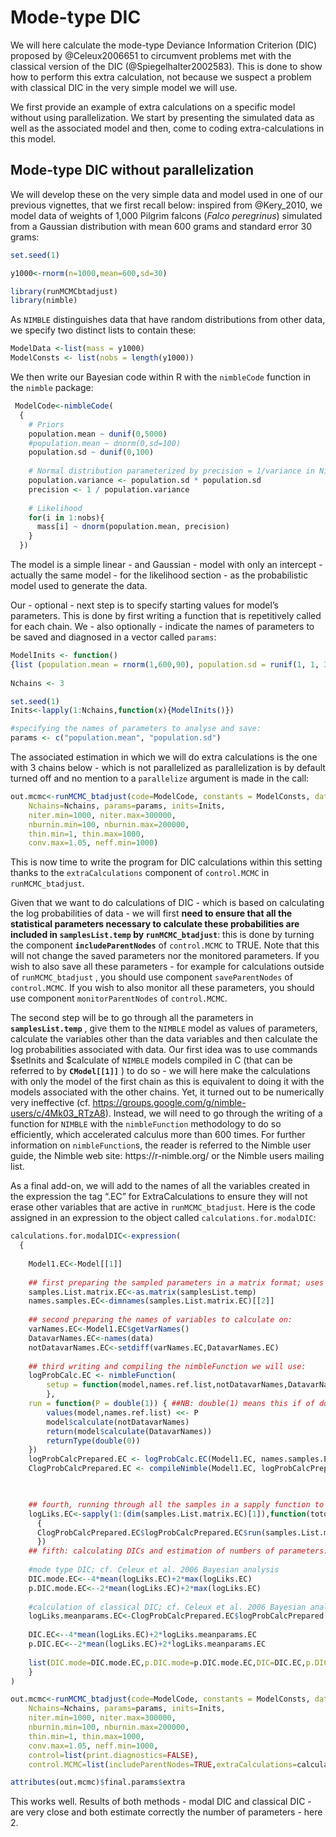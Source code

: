 
# Mode-type DIC

We will here calculate the mode-type Deviance Information Criterion (DIC) proposed by @Celeux2006651 to circumvent problems met with the classical version of the DIC (@Spiegelhalter2002583). This is done to show how to perform this extra calculation, not because we suspect a problem with classical DIC in the very simple model we will use.

We first provide an example of extra calculations on a specific model without using parallelization. We start by presenting the simulated data as well as the associated model and then, come to coding extra-calculations in this model.

## Mode-type DIC without parallelization

We will develop these on the very simple data and model used in one of our previous vignettes, that we first recall below: inspired from @Kery_2010, we model data of weights of 1,000 Pilgrim falcons (*Falco peregrinus*) simulated from a Gaussian distribution with mean 600 grams and standard error 30 grams:

```{r Simulating data}

set.seed(1)

y1000<-rnorm(n=1000,mean=600,sd=30)

```

```{r Nimble setup}

library(runMCMCbtadjust)
library(nimble)

```

As `NIMBLE` distinguishes data that have random distributions from other data, we specify two distinct lists to contain these:

```{r Nimble Data}

ModelData <-list(mass = y1000)
ModelConsts <- list(nobs = length(y1000))

```

We then write our Bayesian code within R with the `nimbleCode` function in the `nimble` package:

```{r Nimble Code}
 ModelCode<-nimbleCode(
  {
    # Priors
    population.mean ~ dunif(0,5000)
    #population.mean ~ dnorm(0,sd=100)
    population.sd ~ dunif(0,100)
    
    # Normal distribution parameterized by precision = 1/variance in Nimble
    population.variance <- population.sd * population.sd
    precision <- 1 / population.variance
  
    # Likelihood
    for(i in 1:nobs){
      mass[i] ~ dnorm(population.mean, precision)
    }
  })

```

The model is a simple linear - and Gaussian - model with only an intercept - actually the same model - for the likelihood section - as the probabilistic model used to generate the data.

Our - optional - next step is to specify starting values for model's parameters. This is done by first writing a function that is repetitively called for each chain. We - also optionally - indicate the names of parameters to be saved and diagnosed in a vector called `params`:

```{r Nimble Inits}
ModelInits <- function()
{list (population.mean = rnorm(1,600,90), population.sd = runif(1, 1, 30))}
  
Nchains <- 3

set.seed(1)
Inits<-lapply(1:Nchains,function(x){ModelInits()})

#specifying the names of parameters to analyse and save:
params <- c("population.mean", "population.sd") 


```

The associated estimation in which we will do extra calculations is the one with 3 chains below - which is not parallelized as parallelization is by default turned off and no mention to a `parallelize` argument is made in the call:

```{r Nimble basic run, cache=FALSE}
out.mcmc<-runMCMC_btadjust(code=ModelCode, constants = ModelConsts, data = ModelData, MCMC_language="Nimble",
    Nchains=Nchains, params=params, inits=Inits,
    niter.min=1000, niter.max=300000,
    nburnin.min=100, nburnin.max=200000, 
    thin.min=1, thin.max=1000,
    conv.max=1.05, neff.min=1000)

```

This is now time to write the program for DIC calculations within this setting thanks to the `extraCalculations` component of `control.MCMC` in `runMCMC_btadjust`.

Given that we want to do calculations of DIC - which is based on calculating the log probabilities of data - we will first **need to ensure that all the statistical parameters necessary to calculate these probabilities are included in `samplesList.temp` by `runMCMC_btadjust`**: this is done by turning the component **`includeParentNodes`** of `control.MCMC` to TRUE. Note that this will not change the saved parameters nor the monitored parameters. If you wish to also save all these parameters - for example for calculations outside of `runMCMC_btadjust` , you should use component `saveParentNodes` of `control.MCMC`. If you wish to also monitor all these parameters, you should use component `monitorParentNodes` of `control.MCMC`.

The second step will be to go through all the parameters in **`samplesList.temp`** , give them to the `NIMBLE` model as values of parameters, calculate the variables other than the data variables and then  calculate the log probabilities associated with data. Our first idea was to use commands \$setInits and \$calculate of `NIMBLE` models compiled in C (that can be referred to by **`CModel[[1]]`** ) to do so - we will here make the calculations with only the model of the first chain as this is equivalent to doing it with the models associated with the other chains. Yet, it turned out to be numerically very ineffective (cf. <https://groups.google.com/g/nimble-users/c/4Mk03_RTzA8>). Instead, we will need to go through the writing of a function for `NIMBLE` with the `nimbleFunction` methodology to do so efficiently, which accelerated calculus more than 600 times. For further information on `nimbleFunction`s, the reader is referred to the Nimble user guide, the Nimble web site: https://r-nimble.org/ or the Nimble users mailing list.

As a final add-on, we will add to the names of all the variables created in the expression the tag ".EC" for ExtraCalculations to ensure they will not erase other variables that are active in `runMCMC_btadjust`. Here is the code assigned in an expression to the object called `calculations.for.modalDIC`:

```{r Nimble DIC run, cache=FALSE}


calculations.for.modalDIC<-expression(
  {
    
    Model1.EC<-Model[[1]]
    
    ## first preparing the sampled parameters in a matrix format; uses the as.matrix function specific to mcmc.list objects; also stocking names of the parameters
    samples.List.matrix.EC<-as.matrix(samplesList.temp)
    names.samples.EC<-dimnames(samples.List.matrix.EC)[[2]]
    
    ## second preparing the names of variables to calculate on:
    varNames.EC<-Model1.EC$getVarNames()
    DatavarNames.EC<-names(data)
    notDatavarNames.EC<-setdiff(varNames.EC,DatavarNames.EC)
    
    ## third writing and compiling the nimbleFunction we will use:
    logProbCalc.EC <- nimbleFunction(
		setup = function(model,names.ref.list,notDatavarNames,DatavarNames) {
	    },
    run = function(P = double(1)) { ##NB: double(1) means this if of double type and has one dimension
		values(model,names.ref.list) <<- P
		model$calculate(notDatavarNames)
        return(model$calculate(DatavarNames))
        returnType(double(0))
    })
    logProbCalcPrepared.EC <- logProbCalc.EC(Model1.EC, names.samples.EC, notDatavarNames.EC, DatavarNames.EC)
    ClogProbCalcPrepared.EC <- compileNimble(Model1.EC, logProbCalcPrepared.EC)


    
    ## fourth, running through all the samples in a sapply function to obtain the logLikelihoods corresponding to each set of parameters:
    logLiks.EC<-sapply(1:(dim(samples.List.matrix.EC)[1]),function(toto) 
      {
      ClogProbCalcPrepared.EC$logProbCalcPrepared.EC$run(samples.List.matrix.EC[toto,])
      })
    ## fifth: calculating DICs and estimation of numbers of parameters:
    
    #mode type DIC; cf. Celeux et al. 2006 Bayesian analysis
    DIC.mode.EC<--4*mean(logLiks.EC)+2*max(logLiks.EC)
    p.DIC.mode.EC<--2*mean(logLiks.EC)+2*max(logLiks.EC)
    
    #calculation of classical DIC; cf. Celeux et al. 2006 Bayesian analysis
    logLiks.meanparams.EC<-ClogProbCalcPrepared.EC$logProbCalcPrepared.EC$run(colMeans(samples.List.matrix.EC))
    
    DIC.EC<--4*mean(logLiks.EC)+2*logLiks.meanparams.EC
    p.DIC.EC<--2*mean(logLiks.EC)+2*logLiks.meanparams.EC
    
    list(DIC.mode=DIC.mode.EC,p.DIC.mode=p.DIC.mode.EC,DIC=DIC.EC,p.DIC=p.DIC.EC)
    }
)

out.mcmc<-runMCMC_btadjust(code=ModelCode, constants = ModelConsts, data = ModelData, MCMC_language="Nimble",
    Nchains=Nchains, params=params, inits=Inits,
    niter.min=1000, niter.max=300000,
    nburnin.min=100, nburnin.max=200000, 
    thin.min=1, thin.max=1000,
    conv.max=1.05, neff.min=1000,
    control=list(print.diagnostics=FALSE),
    control.MCMC=list(includeParentNodes=TRUE,extraCalculations=calculations.for.modalDIC))

attributes(out.mcmc)$final.params$extra

```

This works well. Results of both methods - modal DIC and classical DIC - are very close and both estimate correctly the number of parameters - here 2.
